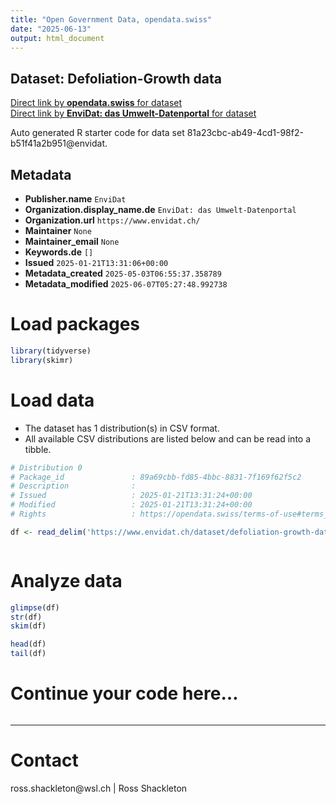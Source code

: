 ```yaml
---
title: "Open Government Data, opendata.swiss"
date: "2025-06-13"
output: html_document
---
```


## Dataset: Defoliation-Growth data



[Direct link by **opendata.swiss** for dataset](https://opendata.swiss/de/dataset/defoliation-growth-data)<br>
[Direct link by **EnviDat: das Umwelt-Datenportal** for dataset](https://www.envidat.ch/#/metadata/defoliation-growth-data)

Auto generated R starter code for data set 81a23cbc-ab49-4cd1-98f2-b51f41a2b951@envidat.

## Metadata

- **Publisher.name** `EnviDat`
- **Organization.display_name.de** `EnviDat: das Umwelt-Datenportal`
- **Organization.url** `https://www.envidat.ch/`
- **Maintainer** `None`
- **Maintainer_email** `None`
- **Keywords.de** `[]`
- **Issued** `2025-01-21T13:31:06+00:00`
- **Metadata_created** `2025-05-03T06:55:37.358789`
- **Metadata_modified** `2025-06-07T05:27:48.992738`


# Load packages

```r

library(tidyverse)
library(skimr)

```

# Load data

-   The dataset has 1 distribution(s) in CSV format.
-   All available CSV distributions are listed below and can be read into a tibble.

```r

# Distribution 0
# Package_id               : 89a69cbb-fd85-4bbc-8831-7f169f62f5c2
# Description              : 
# Issued                   : 2025-01-21T13:31:24+00:00
# Modified                 : 2025-01-21T13:31:24+00:00
# Rights                   : https://opendata.swiss/terms-of-use#terms_open

df <- read_delim('https://www.envidat.ch/dataset/defoliation-growth-data/resource/fb6a850d-252f-4a61-84d5-34bac26f9110')



```

# Analyze data

```r

glimpse(df)
str(df)
skim(df)

head(df)
tail(df)

```

# Continue your code here...

```r

```

------------------------------------------------------------------------

# Contact

ross.shackleton@wsl.ch | Ross Shackleton
